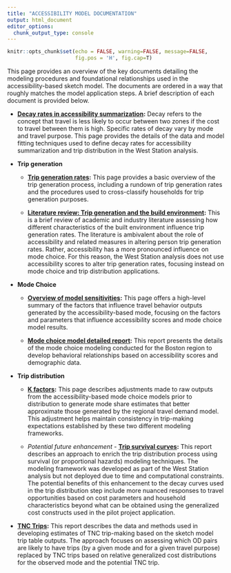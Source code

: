 ```yaml
---
title: "ACCESSIBILITY MODEL DOCUMENTATION"
output: html_document
editor_options: 
  chunk_output_type: console
---
```

```r
knitr::opts_chunk$set(echo = FALSE, warning=FALSE, message=FALSE, 
                      fig.pos = 'H', fig.cap=T)
```

This page provides an overview of the key documents detailing the modeling
procedures and foundational relationships used in the accessibility-based
sketch model. The documents are ordered in a way that roughly matches the
model application steps. A brief description of each document is provided
below.

- **[Decay rates in accessibility summarization](./NaiveEstimatorsV1.html):** 
Decay refers to the concept that travel is less likely to occur between two zones 
if the cost to travel between them is high. Specific rates of decay vary by mode 
and travel purpose. This page provides the details of the data and model fitting
techniques used to define decay rates for accessibility summarization and trip 
distribution in the West Station analysis.

- **Trip generation**
  
  - **[Trip generation rates](./TripGen.html):** This page provides a basic overview of the trip
  generation process, including a rundown of trip generation rates and the
  procedures used to cross-classify households for trip generation purposes.
  
  - **[Literature review: Trip generation and the build environment](./WhitePaper_TripGenAndBuiltEnviron.pdf):** 
  This is a brief review of academic and industry literature assessing how different
  characteristics of the built environment influence trip generation rates. The 
  literature is ambivalent about the role of accessibility and related measures 
  in altering person trip generation rates. Rather, accessibility has a more
  pronounced influence on mode choice. For this reason, the West Station analysis
  does not use accessibility scores to alter trip generation rates, focusing
  instead on mode choice and trip distribution applications.
  
- **Mode Choice**

  - **[Overview of model sensitivities](./Model_Sensitivities_Report.html):** This
  page offers a high-level summary of the factors that influence travel
  behavior outputs generated by the accessibility-based mode, focusing on the
  factors and parameters that influence accessibility scores and mode choice 
  model results.
  
  - **[Mode choice model detailed report](./Mode_Choice_Report.html):** This
  report presents the details of the mode choice modeling conducted for the
  Boston region to develop behavioral relationships based on accessibility scores
  and demographic data.
  
- **Trip distribution**

  - **[K factors](./Kfactors.html):** This page describes adjustments made to raw
  outputs from the accessibility-based mode choice models prior to distribution
  to generate mode share estimates that better approximate those generated by
  the regional travel demand model. This adjustment helps maintain 
  consistency in trip-making expectations established by these two different
  modeling frameworks.
  
  - *Potential future enhancement* - **[Trip survival curves](./TripDecayV2.html):** 
  This report describes an approach to enrich the trip distribution process
  using survival (or proportional hazards) modeling techniques. The modeling
  framework was developed as part of the West Station analysis but not deployed
  due to time and computational constraints. The potential benefits of this
  enhancement to the decay curves used in the trip distribution step include
  more nuanced responses to travel opportunities based on cost parameters and
  household characteristics beyond what can be obtained using the generalized
  cost constructs used in the pilot project application.

- **[TNC Trips](./TNC_report.html):** This report describes the data and methods used
in developing estimates of TNC trip-making based on the sketch model trip table
outputs. The approach focuses on assessing which OD pairs are likely to have
trips (by a given mode and for a given travel purpose) replaced by TNC trips
based on relative generalized cost distributions for the observed mode and the
potential TNC trip.



